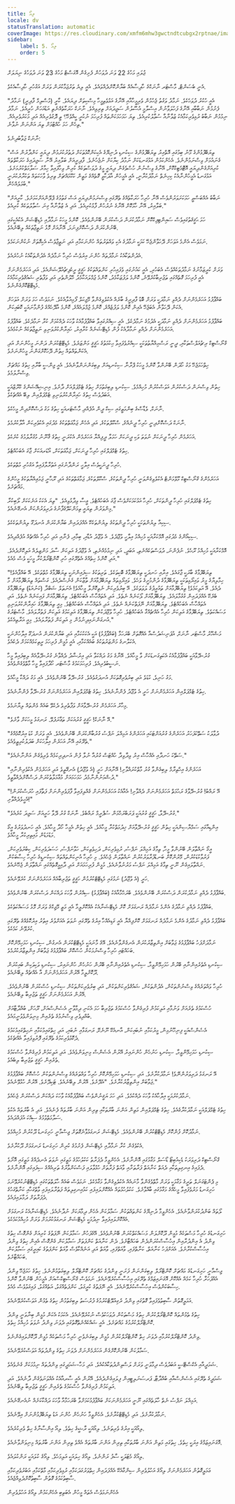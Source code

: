 ```yaml
---
title: ލިއޯ
locale: dv
statusTranslation: automatic
coverImage: https://res.cloudinary.com/xmfm6mhw3gwctndtcubgx2rptnae/image/upload/v1741354450/small_cover_tratado_esoterico_de_astrologia_hermetica_6210a35442.webp
sidebar:
    label: 5. ލިއޯ
    order: 5
---
```

ޖުލައި މަހުގެ 22 ވަނަ ދުވަހުން ފެށިގެން އޮގަސްޓް މަހުގެ 23 ވަނަ ދުވަހުގެ ނިޔަލަށް

އެނީ ބެސަންޓް، މާސްޓަރ ނާނަކްގެ ހާދިސާއެއް ބަޔާންކޮށްދެއްވައެވެ. އެއީ ލިޔެ ތަރުޖަމާކުރަން ވަރަށް އަގުހުރި ހާދިސާއެކެވެ.

"އެއީ ހުކުރު ދުވަހެކެވެ. ނަމާދު ވަގުތު ޖެހުމުން ވެރިމީހާއާއި އޭނާގެ އަޅުވެތިމީހާ މިސްކިތަށް ދިޔައެވެ. ކާރީ (މުސްލިމް ފާދިރީ) ނަމާދު ފެށުމުން ނަބާބާއި އޭނާގެ ފަހުލަވާނުން އިސްލާމީ އުސޫލުން ސަޖިދައަށް ތިރިވިއެވެ. ނާނަކް ހަރަކާތެއްނެތި އަޑުއަހަން ހުރީއެވެ. ނަމާދު ނިމުމުން ނަބާބު ރުޅިވެރިކަމާއެކު ޒުވާނާއާ ސުވާލުކުރިއެވެ. ތިޔަ ހަމަހަމަކަންތައް ފުރިހަމަ ނުކުރީ ކީއްވެހޭ؟ ތީ ދޮގުވެރިއެއް އަދި މަކަރުވެރިއެއް. ތިހެން ހަމަ ހުއްޓުމަށް ތިޔަ އަންނަން ނުވާނެ."

ނާނަކް ޖަވާބުދިނެވެ:

"ތިޔަބޭފުޅުންގެ މޫނު ބިމުގައި އޮތްއިރު ތިޔަބޭފުޅުންގެ ސިކުނޑި ދުނިޔޭގެ އެކިކަންކޮޅުތަކަށް ދަތުރުކުރަމުން ދިޔައީ ކަންދާރުން އަސް ގެނައުމަށް ވިސްނަމުންނެވެ. އެހެންކަމުން އަޅުގަނޑަކަށް ނަމާދު ކިޔާކަށް ނުޖެހުނެވެ. ފާދިރީއަށް ބަލާއިރު އޭނާ ސަޖިދައިގެ ހަރަކާތްތައް ކުރިއަށްގެންދިޔައީ އޮޓޮމެޓިކްކޮށް، އޭނާގެ ވިސްނުން ހުސްވެގެން ދިޔައީ މީގެ ދުވަސްތަކެއް ކުރިން ވިހާފައިވާ ހިމާރު ސަލާމަތްކުރުމަށެވެ. އަޅުގަނޑު އެމީހުންނާއެކު ކިހިނެތް ނަމާދުކުރާނީ، އެއީ އެމީހުން އާދަކާވީ ގޮތެއްގެ މަތީން ކަކޫމައްޗަށް ތިރިވެ ވާހަކަތައް ތަކުރާރުކުރަނީ ބުޅަލެއްހެން."

"ނަބާބު އެއްބަސްވީ ހަމަކަށަވަރުންވެސް އޭނާ ހުރިހާ ހަރަކާތެއްގެ ތެރޭގައި ވިސްނަމުންދިޔައީ އަސް ގަތުމުގެ ޕްލޭންއަށްކަމަށެވެ. ކާރީއަށް ބަލާއިރު، އޭނާ ހާމަކޮށް އޭނާގެ ނުރުހުން ފާޅުކުރިއެވެ. އަދި އެ ޒުވާނާއާ ގިނަ ސުވާލުތަކެއް ކުރިއެވެ."

ހަމަ ޙަޤީޤަތުގައިވެސް ސައިންޓިފިކްކޮށް ނަމާދުކުރަން ދަސްކުރަން ބޭނުންވެއެވެ. ކޮންމެ މީހަކު ނަމާދާއި މެޑިޓޭޝަން އެކުއެކީގައި ބޭނުންކުރަން ދަސްކޮށްފިނަމަ، އޭނާއަށް މޮޅު ނަތީޖާތަކެއް ލިބޭނެއެވެ.

ނަމަވެސް އެންމެ އަވަހަށް ދޭހަވާންޖެހޭ ކަމަކީ ނަމާދުގެ އެކި ވައްތަރުތައް ހުންނަކަމާއި އަދި ނަތީޖާވެސް އެކިގޮތަށް ނުކުންނަކަމެވެ.

އެދުންތަކާއެކު ނަމާދުތައް ހުންނަ އިރުވެސް ހުރިހާ ނަމާދެއް އެދުންތަކާއެކު ނުހުރެއެވެ.

ވަރަށް ކުރީޒަމާނުގެ ނަމާދުތަކެއްވެސް އެބަހުރި، އެއީ ކައުނުގައި ވެފައިހުރި ކަންތައްތަކުގެ ހަޤީޤީ ރީކެޕިޗުއުލޭޝަންއެވެ. އަދި އަހަރެމެންނަށް އެއީ ފުރިހަމަ ގޮތެއްގައި ތަޖުރިބާކުރެވޭނެ، ކޮންމެ ލަފުޒަކާމެދު، ކޮންމެ ޖުމްލައަކާމެދު ހޭލުންތެރި އަދި ވަފާތެރި ޝައުޤުވެރިކަމާއެކު މެޑިޓޭޓްކޮށްގެންނެވެ.

ބައްޕާފުޅު އަހަރެމެންނަށް ދެއްވި ނަމާދަކީ ވަރަށް ބޮޑު ފާދިރީގެ ބާރެއް އެކުލެވިގެންވާ މޭޖިކަލް ފޯމިއުލާއެކެވެ. ނަމަވެސް ހަމަ ވަރަށް އަވަހަށް އެކަން ދޭހަވާން އެބަޖެހޭ އެއިން ކޮންމެ ލަފުޒެއްގެ، ކޮންމެ ޖުމްލައެއްގެ، ކޮންމެ އާދޭހެއްގެ ފުންމާނައަކީ ކޮބައިކަން.

ބައްޕާފުޅު އަހަރެމެންނަށް ދެއްވި ނަމާދަކީ އެދުމުގެ ނަމާދެކެވެ. އެއީ ސިއްރުގައިވާ ބައްޕާފުޅާއެކު ވާހަކަ ދެއްކުމަށް ކުރާ ނަމާދެކެވެ. ބައްޕާފުޅު އަހަރެމެންނަށް ދެއްވި ނަމާދާއެކު ފުން މެޑިޓޭޝަނެއް ކުރާއިރު، ހައިރާންކުރުވަނިވި ނަތީޖާތަކެއް ނުކުމެއެވެ.

ގްނޯސްޓިކް ރިޗުއަލްސްތަކާއި، ދީނީ ރަސްމިއްޔާތުތަކަކީ ސިއްރުވެފައިވާ ޙިކުމަތުގެ ޙަޤީޤީ މަންޒަރެވެ. މެޑިޓޭޓްކުރަން ދަންނަ މީހުންނަށް އަދި އެކަންތައްތައް ހިތުން ދޭހަކޮށްގަންނަ މީހުންނަށެވެ.

ހިތްހަމަޖެހޭ މަގު ހޯދަން ބޭނުންވާ ކޮންމެ މީހަކު ޕްރާނާ ސިކުނޑިއަށް ލިބިގަންނަންވާނެއެވެ. އެއީ ޖިންސީ ބާރާއި ހިތުގެ މައްޗަށް ވިސްނާލުމެވެ.

ހިތުން ވިސްނަން ދަސްކުރުން އަވަސްކުރުން މުހިއްމެވެ. ސިކުނޑި ލިބިގަތުމަށް ހިތުގެ ޓެމްޕަލްއަށް ދާށެވެ. އިނިޝިއޭޝަންގެ ކްރޫޒްއަކީ އަބަދުވެސް ހިތުގެ ހައިރާންކުރުވަނިވި ޓެމްޕަލްއިން ލިބޭ އެއްޗެކެވެ.

ނާނަކް، ވެޑާސްގެ ބިންމަތީގައި ސިކް ދީން އުފެއްދި މާސްޓަރއަކީ ހިތުގެ މަގު ދަސްކޮށްދިން މީހެކެވެ.

ނާނަކް ދަސްކޮށްދިނީ ހުރިހާ ދީނެއްގެ، ސްކޫލްތަކުގެ، އަދި އެހެން ޖަމާޢަތްތަކުގެ މެދުގައި އެކުވެރިކަން އާލާކުރުމެވެ.

އަހަރެމެން ހުރިހާ ދީނަކަށް ނުވަތަ ވަކި ދީނަކަށް ހަމަލާ ދީފިއްޔާ އަހަރެމެން އެކުރަނީ ހިތުގެ ޤާނޫނު މުގުރާލުމުގެ ކުށެކެވެ.

ހިތުގެ ޓެމްޕަލްގައި ހުރިހާ ދީނަކަށް، ޖަމާޢަތަކަށް، އޯޑަރއަކަށް ޖާގަ އެބަހުއްޓެވެ.

ހުރިހާ ދީނަކީވެސް އިލާހީ ރަންދާނުގައި އަތުރާލާފައިވާ އަގުހުރި މުތްތަކެވެ.

އަހަރެމެންގެ ގްނޯސްޓިކް މޫވްމަންޓް އެކުލެވިގެންވަނީ ހުރިހާ ދީންތަކުގެ، ސްކޫލްތަކުގެ، ޖަމާޢަތްތަކުގެ އަދި ރޫޙާނީ ޖަމުޢިއްޔާތަކުގެ މީހުންގެ މައްޗަށެވެ.

ހިތުގެ ޓެމްޕަލްގައި ހުރިހާ ދީންތަކަށް، ހުރިހާ އަޅުކަމަކަށްވެސް ޖާގަ އެބަހުއްޓެވެ. ޢީސާ ވިދާޅުވިއެވެ. "ތިޔަ އެކަކު އަނެކަކަށް ލޯބިކުރާ މިންވަރުން ތިޔައީ ތިމަންކަލޭގެފާނުގެ ދަރިވަރުންކަން އެނގޭނެއެވެ."

ސިކިއާ ލިޔުންތަކަކީ ހުރިހާ ދީންތަކުގެ ލިޔުންތަކެކޭ އެއްފަދައިން ބަޔާންކުރަން އުނދަގޫ ލިޔުންތަކެކެވެ.

ސިކިއޯންގެ މެދުގައި އޮމްކަރާއަކީ މުހިއްމު އިލާހީ ވުޖޫދެވެ. އެ ވުޖޫދު އުޑާއި، ބިމާއި، ފެނާއި އަދި ހުރިހާ އެއްޗެއް އުފެއްދިއެވެ.

އޮމްކަރާއަކީ މުހިއްމު ރޫޙެވެ. ނުފެންނަ، ދުވަސްތަކެއްނެތި، އަބަދީ، އަދި ނިމުމެއްނެތި، އެ ވުޖޫދުގެ އަލިކަން ސާދަ މަންޒިލެއް އަލިކޮށްދެއެވެ. އަދި ކޮންމެ ހިތެއްގެ އެތެރޭގައި ހުރި ކޮންޓްރޯލްކުރާ މީހަކީ ވެސް މެއެވެ."

"ތިޔަބޭފުޅާގެ ބާރަކީ ޖާގައެވެ. އިރާއި ހަނދަކީ ތިޔަބޭފުޅާގެ ބޮކިތަކެވެ. ތަރިތަކުގެ ސިފައިންނަކީ ތިޔަބޭފުޅާގެ މުތްތަކެވެ. އޭ ބައްޕާއެވެ! ހިމާލިޔާގެ މީރު ވައިރޯޅިތަކަކީ ތިޔަބޭފުޅާގެ ދުންމުށީގެ ވަހެވެ. ވައިރޯޅިތައް ތިޔަބޭފުޅާއަށް ތާޒާކަން ގެނެސްދެއެވެ. ގަސްތައް ތިޔަބޭފުޅާއަށް މާ ދެއެވެ. އޭ އަލިކަމެވެ! ތިޔަބޭފުޅާއަށް ތައުރީފުގެ ލަވަތަކެވެ. އޭ ބިރުވެރިކަން ނެތިކޮށްލާ މީހާއެވެ! އެނަތަލް ޝަބްދާ (ކަނުއަޑު) ތިޔަބޭފުޅާގެ ބެރެކޭ އެއްފަދައިން ގުގުމާލައެވެ. ތިޔަބޭފުޅާއަށް ލޯކަނެއް ނެތެވެ. އަދި އެތައްހާސް އެބަހުއްޓެވެ. ތިޔަބޭފުޅާއަށް ފައިކަނެއް ނެތެވެ. އަދި އެތައްހާސް އެބަހުއްޓެވެ. ތިޔަބޭފުޅާއަށް ނޭފަތްކަނެއް ނެތެވެ. އަދި އެތައްހާސް އެބަހުއްޓެވެ. މިއީ ތިޔަބޭފުޅާގެ ހައިރާންކުރުވަނިވި މަސައްކަތެވެ. ތިޔަބޭފުޅާގެ އަލިކަން ހުރިހާ އެއްޗެއްގާ އެބަހުއްޓެވެ. ހުރިހާ ވުޖޫދަކުން ތިޔަބޭފުޅާގެ އަލިކަމުގެ އަލިކަން ފަތުރާލައެވެ. މާސްޓަރުގެ އުނގަންނައިދިނުމުން މި އަލިކަން ފަތުރާލައެވެ. މިއީ އަރާތިއެކެވެ."

މަޝްހޫރު މާސްޓަރ ނާނަކް، އުޕަނިޝަދުސްއާ އެއްގޮތަށް ބްރަހަމާ (ބައްޕާފުޅު) އަކީ އެކަކުކަމާއި އަދި ބަޔާންކުރަން އުނދަގޫ އިލާހުންނަކީ އެކަލާނގެ މަންޒަރުތަކުގެ ބައެއްކަމާއި، އެއީ މުޅީން ފުރިހަމަ ރީތިކަމެއްކަމަށް ދެކެއެވެ.

ގުރު-ދޭވާއަކީ ބައްޕާފުޅާއެކު އެކަތިގަނޑަކަށް ވާ މީހާއެވެ. އޭނާގެ މަގު ދައްކަވާ އަދި އިރުޝާދު ދެއްވާނެ ގުރު-ދޭވާއެއް ލިބިފައިވާ މީހާ ނަސީބުވެރިއެވެ. ފުރިހަމަކަމުގެ މާސްޓަރ ހޯދާފައިވާ މީހާ މާތްވެގެންވެއެވެ.

މަގު ހަނިވެ، ކުޑަވެ އަދި ބިރުވެރިގޮތަކަށް އުނދަގުވެއެވެ. ގުރު-ދޭވާ ބޭނުންވެއެވެ. އެއީ މަގު ދައްކާ މީހާއެވެ.

ހިތުގެ ޓެމްޕަލްއިން އަހަރެމެންނަށް ހަރީ އެ ވުޖޫދު ފެންނާނެއެވެ. ހިތުގެ ޓެމްޕަލްއިން އަހަރެމެންނަށް ގުރު-ދޭވާ ފެންނާނެއެވެ.

މިހާރު އަހަރެމެން ގުރު-ދޭވާއަށް ވަފާތެރިވެ ދެކެވޭ ބައެއް ޅެންތައް ލިޔާނަމެވެ.

"އޭ ނާނަކް! ހަޤީޤީ ގުރުއަކަށް ތަޢާރަފުވޭ. ރަނގަޅު މީހަކަށް ވާށެވެ."

"ދުވާލަކު ސަތޭކަފަހަރު އަހަރެންގެ ގުރުއަށްޓަކައި އަހަރެންގެ އަމިއްލަ ނަފްސު ގުރުބާންކުރަން ބޭނުންވެއެވެ. އެއީ ވަރަށް ކުޑަ އިރުކޮޅެއްގެ ތެރޭގައި އޭނާ އަހަރެން އިލާހަކަށް ބަދަލުކުރިތީވެއެވެ."

"ސަތޭކަ ހަނދާއި އެއްހާސް އިރު ވިދާވިދާ ހުއްޓަސް ގުރުއާ ނުލާ ފުން އަނދިރިކަމެއް ވެރިވެގެން އަންނާނެއެވެ."

"އަހަރެންގެ އިހްތިރާމް ލިބިގެންވާ ގުރު މާތްކުރައްވާށި! އޭނާއަށް ހަރީ (އެ ވުޖޫދު) އެނގޭތީވެ އަދި އަހަރެމެން އެކުވެރިންނާއި ދުޝްމަނުންނާމެދު ހަމަހަމައަށް މުޢާމަލާތުކުރަން ދަސްކޮށްދެއްވާތީވެ."

"!އޭ ރައްބު! ގުރު-ދޭވާގެ ރަޙުމަތް އަހަރެމެންނަށް ދެއްވާށި! އެއާއެކު އަހަރެމެންނަށް ގެއްލިފައިވާ ފާފަވެރިންނަށް ފަތާފައި ހުރަސްކުރަން އެހީވެދެއްވާށި!"

"ގުރު-ދޭވާ، ހަޤީޤީ ގުރުއަކީ ޕަރަބްރަހްމަން ސުޕްރީމް ރައްބެވެ. ނާނަކް ގުރު ދޭވާ ހަރީއަށް ސަޖިދަ ކުރެއެވެ."

އިންޑިއާގައި ސަމްޔާސިންއަކީ ހިތުން ހަޤީޤީ ގުރު-ދޭވާއަށް ޚިދުމަތްކުރާ މީހާއެވެ. އެއީ ހިތުން އެމީހާ ހޯދާ މީހާއެވެ. އެއީ ހަނދުވަރުގެ އީގޯ މަޑުމަޑުން މައިތިރިކުރާ މީހާއެވެ.

އީގޯ ނައްތާލަން ބޭނުންވާ މީހާ، ތިމާގެ އަމިއްލަ ނަފްސު، ރުޅިވެރިކަން، ދަހިވެތިކަން، ހަވާނަފްސު، ހަސަދަވެރިކަން، ކިބުރުވެރިކަން، ފަރުވާކުޑަކުރުން، މޭރުންކޮށް ބަނޑުފުރާވަރުކުރުން ނައްތާލަން ޖެހެއެވެ. މި ހުރިހާ އުނިކަންތައްތައް ސިކުނޑީގެ ހުރިހާ ހިސާބަކުން ނައްތާލައިގެން ނޫނީ ތިމާގެ އަމިއްލަ ނަފްސު މަރުނުވާނެއެވެ. މުޅީން ފުރިހަމައަށް އަދި ދާއިމީގޮތެއްގައި ނައްތާލަން ޖެހޭނެއެވެ.

ހަރީ (އެ ވުޖޫދު) ނަމުގައި މެޑިޓޭޓްކުރުމުން ހަޤީޤީ ތަޖުރިބާއެއް އަހަރެމެންނަށް ކުރެވޭނެއެވެ.

ބައްޕާފުޅު ދެއްވި ނަމާދުކުރަން ދަސްކުރަން ބޭނުންވެއެވެ. ބްރަހްމާއާއެކު (ބައްޕާފުޅު) ސިއްރުން ވާހަކަ ދައްކަން ދަސްކުރަން ބޭނުންވެއެވެ.

ބައްޕާފުޅު ދެއްވި ނަމާދުގެ އެންމެ ނަމާދެއް ރަނގަޅަށް ކޮށް މެޑިޓޭޝަނާއެކު އެއްކޮށްލީމާ އެއީ މަތީ މޭޖިކްގެ ވަރަށް މޮޅު މަސައްކަތެކެވެ.

ބައްޕާފުޅު ދެއްވި ނަމާދުގެ އެންމެ ނަމާދެއް ރަނގަޅަށް ކޮށްފިއްޔާ އެއީ ގަޑިއެއްހާ އިރުގެ ތެރޭގައި ނުވަތަ އެއަށްވުރެ އިތުރު އިރުކޮޅެއްގެ ތެރޭގައި ކުރެވޭނެ ކަމެކެވެ.

ނަމާދަށްފަހު ބައްޕާފުޅުގެ ޖަވާބަށް އިންތިޒާރުކުރަން އެނގެންވާނެއެވެ. އޭގެ މާނައަކީ މެޑިޓޭޓްކުރަން އެނގުން، ސިކުނޑި ހަމަހިމޭންކޮށް ބަހައްޓައި ހުރިހާ ވިސްނުމަކުން ހުސްކޮށް ބައްޕާފުޅުގެ ޖަވާބަށް އިންތިޒާރުކުރުމެވެ.

ސިކުނޑި އެތެރެއިންނާއި ބޭރުން ހަމަހިމޭންވީމާ، ސިކުނޑި އެތެރެއިންނާއި ބޭރުން ހަނުހެން ހުންނައިރު، ސިކުނޑި ވަކިވަކިން ބައިކުރަން ދޫކޮށްލީމާ އޭރުން އަހަރެމެންނަށް އާ އެއްޗެއް ލިބޭނެއެވެ.

ހުރިހާ ވައްތަރެއްގެ ވިސްނުންތަކުން، އެދުންތަކުން، ޝައުޤުވެރިކަންތަކުން، އަދި ބިރުވެރިކަންތަކުން ސިކުނޑި ހުސްކުރަން ބޭނުންވެއެވެ. އޭރުން އަހަރެމެންނަށް ހަޤީޤީ ތަޖުރިބާ ލިބޭނެއެވެ.

ހުސްކަމުގެ ތެރެއަށް ވަނުމާއި އަލިކަމުން ފުރިގެންވާ ހުސްކަމުގެ ތަޖުރިބާ ހަމަ އެކަނި ދިމާވާނީ އެސެންސްއަށް، ރޫޙަށް، ބުއްދާޓާއަށް ބުއްދިވެރި ވިސްނުމުގެ ތެރެއިން މިނިވަންވެވުނީމައެވެ.

އެސެންސްއަކީ ފިނިހޫނުމިން، މީރުކަމާއި ނުބައިކަން، އާނއެކޭ ނޫނެކޭ، ރަނގަޅާއި ނުބައި، އަދި ހިތްގައިމުކަމާއި ނަހިތްގައިމުކަމުގެ ދެކޮޅުވެރިކަމުގެ ތެރޭގައި ފޮރުވިފައިވާ އެއްޗެކެވެ.

ސިކުނޑި ހަމަހިމޭންވީމާ، ސިކުނޑި ހަނުހެން ހުންނައިރު އޭރުން އެސެންސް މިނިވަންވެއެވެ. އަދި އަލިކަމުން ފުރިގެންވާ ހުސްކަމުގެ ތެރެއިން ހަޤީޤީ ތަޖުރިބާ ލިބެއެވެ.

އޭ ރަނގަޅު ދަރިވަރުންނޭވެ! ނަމާދުކުރާށެވެ. އަދި ސިކުނޑި ހަމަހިމޭންކޮށް ހުރިހާ ވައްތަރެއްގެ ވިސްނުންތަކުން ހުސްކޮށް ބައްޕާފުޅުގެ ޖަވާބަށް އިންތިޒާރުކުރާށެވެ. "އެދޭށެވެ. އޭރުން ލިބޭނެއެވެ. ޓަކިދޭށެވެ. އޭރުން ހުޅުވޭނެއެވެ."

ނަމާދުކުރުމަކީ އިލާހާއެކު ވާހަކަ ދެއްކުމެވެ. އަދި ހަމަ ޔަޤީނުންވެސް ބައްޕާފުޅާއެކު ވާހަކަ ދައްކަން ދަސްކުރަން ޖެހެއެވެ.

ހިތުގެ ޓެމްޕަލްއަކީ ނަމާދުކުރާގެއެވެ. ހިތުގެ ޓެމްޕަލްއިން މަތިން އަންނަ ބާރުތަކާއި ތިރިން އަންނަ ބާރުތައް ފެނެއެވެ. އަދި އެ ބާރުތައް އެކުވެ ސަލާމަތްވުމުގެ ސިއްކަ އުފައްދައެވެ.

ނަމާދުކޮށް ފުންކޮށް މެޑިޓޭޓްކުރުން ބޭނުންވެއެވެ. މެޑިޓޭޝަން ރަނގަޅުވާނެގޮތަށް ޖިސްމާނީ ހަށިގަނޑު ދޫކުރުން މުހިއްމެވެ.

އެކުވެގެން ކުރާ ނަމާދާއި މެޑިޓޭޝަން ފެށުމުގެ ކުރިން ހަށިގަނޑު ރަނގަޅަށް ދޫކުރާށެވެ.

ގްނޯސްޓިކް ދަރިވަރަކު ޑެކިއުބިޓޯ ޑޯސަލް މަގާމުގައި އޮންނާށެވެ. އެހެންވީމާ ދެފަރާތު ކަކުލުހުޅުގެ މަތީގައި ނުވަތަ އެނދެއްގެ މަތީގައި އޮށޯވެ ދެފައިގެ އިނގިލިތަކާއި ދެއަތް ކަނާއަތް ފަރާތަށާއި ވާއަތް ފަރާތަށް ހުޅުވާލައި ފަސްކަންވާރުގެ ތަރިއެއްގެ ސިފައިގައި އޮންނާށެވެ.

މި ޕެންޓަގަނަލް ތަރީގެ މަގާމަކީ ވަރަށް މާތްވެގެންވާ މާނައެއް އެކުލެވިގެންވާ މަގާމެކެވެ. ނަމަވެސް ބައެއް ޙާލަތްތަކުގައި މެޑިޓޭޓްނުކުރެވޭނަމަ ހަށިގަނޑު މަރުވެފައިވާ މީހެއްގެ މަގާމުގައި ބާއްވާށެވެ. ކަކުލުހުޅުތައް އެއްކޮށްލައިފައި ކަޅުއިނގިލިތައް ފަތުރާލައިފައި ވާތްގަހާއި ކަނާތްގަހުގެ ދެފަރާތަށް ދަމާލައިފައެވެ.

ލޯތައް ބަންދުކުރަންވާނެއެވެ. އެހެންވީމާ ދުނިޔޭގެ ކަންތައްތަކުން ސަމާލުކަން އެހެން ދިމާޔަކަށް ނުދާނެއެވެ. މެޑިޓޭޝަނާއެކު ރަނގަޅަށް އެއްކޮށްލައިފައިވާ ނިދުމަކީ މެޑިޓޭޝަން ރަނގަޅުކުރުމަށް ވަރަށް މުހިއްމުކަމެކެވެ.

ހަށިގަނޑުގެ ހުރިހާ މަސްތަކެއް މުޅީން ދޫކޮށްލަން މަސައްކަތްކުރަން ބޭނުންވެއެވެ. އޭގެފަހުން ސަމާލުކަން ނޭފަތުގެ ކުރިއަށް ގެންގޮސް ހިތުގެ ވިންދު އެ އިންދުރާއިން އިހުސާސްކުރަންދެން ބަހައްޓާށެވެ. ދެން ކަނާއަތް ކަންފަތަށް ސަމާލުކަން ގެންގޮސް އެއިން ހިތުގެ ވިންދު އިހުސާސްކުރާށެވެ. އެއަށްފަހު ކަނާއަތް، ކަނާތްފައި، ވާއަތްފައި، ވާއަތް އަދި އަނެއްކާވެސް ވާއަތް ކަންފަތުގެ ކައިރީގައި ސަމާލުކަން ބަހައްޓާށެވެ.

ޖިސްމާނީ ހަށިގަނޑުގެ މައްޗަށް ކޮންޓްރޯލް ލިބިގަންނަން ފަށަނީ ވިންދުގެ މައްޗަށް ކޮންޓްރޯލް ލިބިގަތުމުންނެވެ. ހިތުގެ ހަމަޖެހޭ ވިންދު އެއްފަހަރާ ހުރިހާ ކަމެއް އެއްކޮށް އޮގަނައިޒަމްގެ ތެރޭގައި އިހުސާސްކުރެވޭނެއެވެ. ނަމަވެސް ގްނޯސްޓިކްސްއަށް އެމީހުން ބޭނުންވާ ކޮންމެ ހިސާބަކުންވެސް އިހުސާސްކުރެވޭނެއެވެ. އެއީ ނޭފަތުގެ ކުރީގަވު، ކަންފަތެއްގަވު، އަތެއްގަވު، ފައިގަވުވެސް މެއެވެ.

އަމަލީގޮތުން ސާބިތުވެފައިވާ ގޮތުގައި ވިންދު ރެގިއުލޭޓްކުރުމުގެ ފުރުސަތު ލިބިގަތުމުން ހިތުގެ ތެޅުން އަވަސްކުރެވޭނެއެވެ.

ހިތުގެ ތެޅުންތައް ކޮންޓްރޯލްކުރުން ހިތުގެ މަސްތަކުން ދުވަހަކުވެސް ނުކުރެވޭނެއެވެ. އެކަމަކު އެކަން މުޅީން ބިނާވަނީ ވިންދު ކޮންޓްރޯލްކުރުމުގެ މައްޗަށެވެ. އެއީ ޝައްކެއްނެތްގޮތުގައި ދެވަނަ ވިންދު ނުވަތަ މުހިއްމު ހިތެވެ.

ވިންދު ކޮންޓްރޯލްކުރުމާއި ދެވަނަ ހިތް ކޮންޓްރޯލްކުރުން މުޅީން ލިބިގަނެވެނީ ހުރިހާ މަސްތަކެއް މުޅީން ދޫކޮށްލައިގެންނެވެ.

ސަމާލުކަން ބޭނުންކޮށްގެން އަހަރެމެންނަށް ދެވަނަ ހިތުގެ ވިންދުތައް އަވަސްކުރެވޭނެއެވެ.

ޝަމަދީއާއި އެކްސްޓޭސީ އަބަދުވެސް ދިމާވަނީ ވަރަށް ލަސްވިންދުތަކާއެކުއެވެ. އަދި މަހާ-ޝަމަދީގައި ވިންދުތައް ނިމުމަކަށް ގެނެވެއެވެ.

ޝަމަދީގެ ތެރޭގައި އެސެންސްއާއި ބުއްދާޓާ، ޕަރސަނަލިޓީއިން ފިލައިގެންދެއެވެ. އޭރުން އެއީ ސާރއާއެކު އެއްވަނަވެގެން ދާނެއެވެ. އަދި އަލިކަމުން ފުރިގެންވާ ހުސްކަމުގެ ތެރެއިން ހަޤީޤީ ތަޖުރިބާ ލިބޭނެއެވެ.

އަމިއްލަ ނަފްސު ނެތް ހާލަތެއްގައި ނޫނީ އަހަރެމެންނަކަށް ބައްޕާފުޅުކަމަށްވާ ބްރަހަމާއާ ވާހަކަ ދައްކާކަށެއް ނުއެނގޭނެއެވެ.

ނަމާދުކުރާށެވެ. އަދި މެޑިޓޭޓްކުރާށެވެ. އެހެންވީމާ ހަނުހެން ހުންނަ އަޑު ތިޔަބޭފުޅުންނަށް އިވޭނެއެވެ.

ލިއޯއަކީ އިރުގެ ވެރިތަނެވެ. ލިއޯއަކީ ރާޝީގެ ހިތެވެ. ލިއޯ އިންސާނާގެ ހިތް ވެރިކުރެއެވެ.

އޮގަނައިޒަމްގެ އިރަކީ ހިތެވެ. ހިތުގައި މަތިން އަންނަ ބާރުތަކާއި ތިރިން އަންނަ ބާރުތައް އެއްވެ ތިރިން އަންނަ ބާރުތައް މިނިވަންވާނެއެވެ.

ލިއޯގެ މެޓަލަކީ ސާފު ރަންނެވެ. ލިއޯގެ ހިލައަކީ އަލިމަހެވެ. ލިއޯގެ ކުލައަކީ ރަންކުލައެވެ.

ޢަމަލީގޮތުން އަހަރެމެންނަށް ލިއޯގެ އަހުލުވެރިން ސިންގާއެކޭ އެއްފަދައިން ހިތްވަރުގަދަކަމާއި ރުޅިވެރިކަމާއި މާތްކަމާއި އަބުރުވެރިކަމާއި ސާބިތުކަމުގެ ގޮތުން ސާބިތުކޮށްދެވިއްޖެއެވެ.

އެހެންނަމަވެސް އެތައް މީހުން އެބަތިބި އެހެންކަމުން ލިއޯގެ އަހުލުވެރިން
